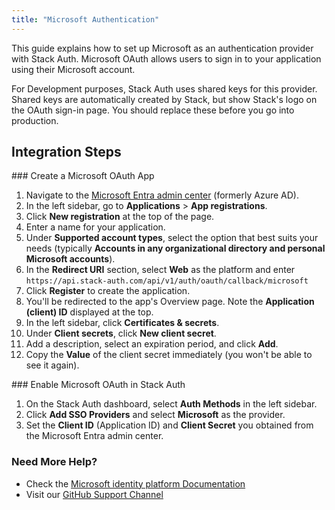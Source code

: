 ```yaml
---
title: "Microsoft Authentication"
---
```


This guide explains how to set up Microsoft as an authentication provider with Stack Auth. Microsoft OAuth allows users to sign in to your application using their Microsoft account.

<Info>
For Development purposes, Stack Auth uses shared keys for this provider. Shared keys are automatically created by Stack, but show Stack's logo on the OAuth sign-in page.
You should replace these before you go into production.
</Info>

## Integration Steps

<Steps>
  <Step>
  ### Create a Microsoft OAuth App
  
  1. Navigate to the [Microsoft Entra admin center](https://entra.microsoft.com/) (formerly Azure AD).
  2. In the left sidebar, go to **Applications** > **App registrations**.
  3. Click **New registration** at the top of the page.
  4. Enter a name for your application.
  5. Under **Supported account types**, select the option that best suits your needs (typically **Accounts in any organizational directory and personal Microsoft accounts**).
  6. In the **Redirect URI** section, select **Web** as the platform and enter `https://api.stack-auth.com/api/v1/auth/oauth/callback/microsoft`
  7. Click **Register** to create the application.
  8. You'll be redirected to the app's Overview page. Note the **Application (client) ID** displayed at the top.
  9. In the left sidebar, click **Certificates & secrets**.
  10. Under **Client secrets**, click **New client secret**.
  11. Add a description, select an expiration period, and click **Add**.
  12. Copy the **Value** of the client secret immediately (you won't be able to see it again).
  </Step>
  <Step>
  ### Enable Microsoft OAuth in Stack Auth
  
  1. On the Stack Auth dashboard, select **Auth Methods** in the left sidebar.
  2. Click **Add SSO Providers** and select **Microsoft** as the provider.
  3. Set the **Client ID** (Application ID) and **Client Secret** you obtained from the Microsoft Entra admin center.
  </Step>
</Steps>

### Need More Help?

- Check the [Microsoft identity platform Documentation](https://docs.microsoft.com/en-us/azure/active-directory/develop/)
- Visit our [GitHub Support Channel](https://github.stack-auth.com)
